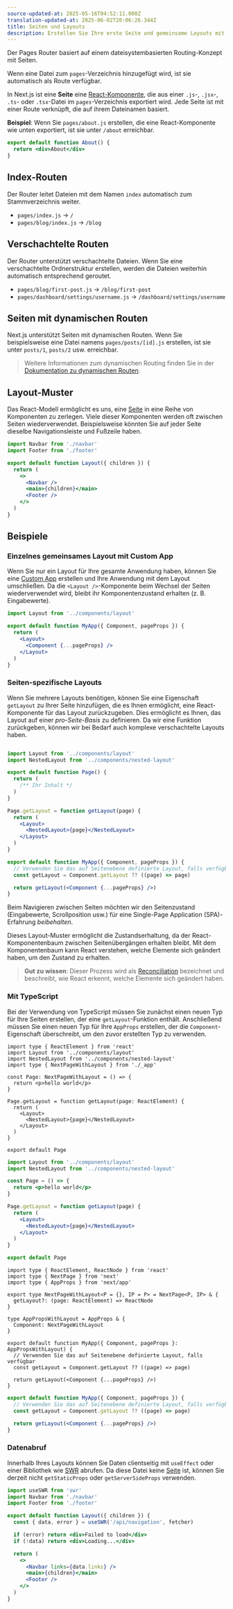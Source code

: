 ```yaml
---
source-updated-at: 2025-05-16T04:52:11.000Z
translation-updated-at: 2025-06-02T20:06:26.344Z
title: Seiten und Layouts
description: Erstellen Sie Ihre erste Seite und gemeinsame Layouts mit dem Pages Router.
---
```


Der Pages Router basiert auf einem dateisystembasierten Routing-Konzept mit Seiten.

Wenn eine Datei zum `pages`-Verzeichnis hinzugefügt wird, ist sie automatisch als Route verfügbar.

In Next.js ist eine **Seite** eine [React-Komponente](https://react.dev/learn/your-first-component), die aus einer `.js`-, `.jsx`-, `.ts`- oder `.tsx`-Datei im `pages`-Verzeichnis exportiert wird. Jede Seite ist mit einer Route verknüpft, die auf ihrem Dateinamen basiert.

**Beispiel**: Wenn Sie `pages/about.js` erstellen, die eine React-Komponente wie unten exportiert, ist sie unter `/about` erreichbar.

```jsx
export default function About() {
  return <div>About</div>
}
```

## Index-Routen

Der Router leitet Dateien mit dem Namen `index` automatisch zum Stammverzeichnis weiter.

- `pages/index.js` → `/`
- `pages/blog/index.js` → `/blog`

## Verschachtelte Routen

Der Router unterstützt verschachtelte Dateien. Wenn Sie eine verschachtelte Ordnerstruktur erstellen, werden die Dateien weiterhin automatisch entsprechend geroutet.

- `pages/blog/first-post.js` → `/blog/first-post`
- `pages/dashboard/settings/username.js` → `/dashboard/settings/username`

## Seiten mit dynamischen Routen

Next.js unterstützt Seiten mit dynamischen Routen. Wenn Sie beispielsweise eine Datei namens `pages/posts/[id].js` erstellen, ist sie unter `posts/1`, `posts/2` usw. erreichbar.

> Weitere Informationen zum dynamischen Routing finden Sie in der [Dokumentation zu dynamischen Routen](/docs/pages/building-your-application/routing/dynamic-routes).

## Layout-Muster

Das React-Modell ermöglicht es uns, eine [Seite](/docs/pages/building-your-application/routing/pages-and-layouts) in eine Reihe von Komponenten zu zerlegen. Viele dieser Komponenten werden oft zwischen Seiten wiederverwendet. Beispielsweise könnten Sie auf jeder Seite dieselbe Navigationsleiste und Fußzeile haben.

```jsx filename="components/layout.js"
import Navbar from './navbar'
import Footer from './footer'

export default function Layout({ children }) {
  return (
    <>
      <Navbar />
      <main>{children}</main>
      <Footer />
    </>
  )
}
```

## Beispiele

### Einzelnes gemeinsames Layout mit Custom App

Wenn Sie nur ein Layout für Ihre gesamte Anwendung haben, können Sie eine [Custom App](/docs/pages/building-your-application/routing/custom-app) erstellen und Ihre Anwendung mit dem Layout umschließen. Da die `<Layout />`-Komponente beim Wechsel der Seiten wiederverwendet wird, bleibt ihr Komponentenzustand erhalten (z. B. Eingabewerte).

```jsx filename="pages/_app.js"
import Layout from '../components/layout'

export default function MyApp({ Component, pageProps }) {
  return (
    <Layout>
      <Component {...pageProps} />
    </Layout>
  )
}
```

### Seiten-spezifische Layouts

Wenn Sie mehrere Layouts benötigen, können Sie eine Eigenschaft `getLayout` zu Ihrer Seite hinzufügen, die es Ihnen ermöglicht, eine React-Komponente für das Layout zurückzugeben. Dies ermöglicht es Ihnen, das Layout auf einer _pro-Seite-Basis_ zu definieren. Da wir eine Funktion zurückgeben, können wir bei Bedarf auch komplexe verschachtelte Layouts haben.

```jsx filename="pages/index.js"

import Layout from '../components/layout'
import NestedLayout from '../components/nested-layout'

export default function Page() {
  return (
    /** Ihr Inhalt */
  )
}

Page.getLayout = function getLayout(page) {
  return (
    <Layout>
      <NestedLayout>{page}</NestedLayout>
    </Layout>
  )
}
```

```jsx filename="pages/_app.js"
export default function MyApp({ Component, pageProps }) {
  // Verwenden Sie das auf Seitenebene definierte Layout, falls verfügbar
  const getLayout = Component.getLayout ?? ((page) => page)

  return getLayout(<Component {...pageProps} />)
}
```

Beim Navigieren zwischen Seiten möchten wir den Seitenzustand (Eingabewerte, Scrollposition usw.) für eine Single-Page Application (SPA)-Erfahrung _beibehalten_.

Dieses Layout-Muster ermöglicht die Zustandserhaltung, da der React-Komponentenbaum zwischen Seitenübergängen erhalten bleibt. Mit dem Komponentenbaum kann React verstehen, welche Elemente sich geändert haben, um den Zustand zu erhalten.

> **Gut zu wissen**: Dieser Prozess wird als [Reconciliation](https://react.dev/learn/preserving-and-resetting-state) bezeichnet und beschreibt, wie React erkennt, welche Elemente sich geändert haben.

### Mit TypeScript

Bei der Verwendung von TypeScript müssen Sie zunächst einen neuen Typ für Ihre Seiten erstellen, der eine `getLayout`-Funktion enthält. Anschließend müssen Sie einen neuen Typ für Ihre `AppProps` erstellen, der die `Component`-Eigenschaft überschreibt, um den zuvor erstellten Typ zu verwenden.

```tsx filename="pages/index.tsx" switcher
import type { ReactElement } from 'react'
import Layout from '../components/layout'
import NestedLayout from '../components/nested-layout'
import type { NextPageWithLayout } from './_app'

const Page: NextPageWithLayout = () => {
  return <p>hello world</p>
}

Page.getLayout = function getLayout(page: ReactElement) {
  return (
    <Layout>
      <NestedLayout>{page}</NestedLayout>
    </Layout>
  )
}

export default Page
```

```jsx filename="pages/index.js" switcher
import Layout from '../components/layout'
import NestedLayout from '../components/nested-layout'

const Page = () => {
  return <p>hello world</p>
}

Page.getLayout = function getLayout(page) {
  return (
    <Layout>
      <NestedLayout>{page}</NestedLayout>
    </Layout>
  )
}

export default Page
```

```tsx filename="pages/_app.tsx" switcher
import type { ReactElement, ReactNode } from 'react'
import type { NextPage } from 'next'
import type { AppProps } from 'next/app'

export type NextPageWithLayout<P = {}, IP = P> = NextPage<P, IP> & {
  getLayout?: (page: ReactElement) => ReactNode
}

type AppPropsWithLayout = AppProps & {
  Component: NextPageWithLayout
}

export default function MyApp({ Component, pageProps }: AppPropsWithLayout) {
  // Verwenden Sie das auf Seitenebene definierte Layout, falls verfügbar
  const getLayout = Component.getLayout ?? ((page) => page)

  return getLayout(<Component {...pageProps} />)
}
```

```jsx filename="pages/_app.js" switcher
export default function MyApp({ Component, pageProps }) {
  // Verwenden Sie das auf Seitenebene definierte Layout, falls verfügbar
  const getLayout = Component.getLayout ?? ((page) => page)

  return getLayout(<Component {...pageProps} />)
}
```

### Datenabruf

Innerhalb Ihres Layouts können Sie Daten clientseitig mit `useEffect` oder einer Bibliothek wie [SWR](https://swr.vercel.app/) abrufen. Da diese Datei keine [Seite](/docs/pages/building-your-application/routing/pages-and-layouts) ist, können Sie derzeit nicht `getStaticProps` oder `getServerSideProps` verwenden.

```jsx filename="components/layout.js"
import useSWR from 'swr'
import Navbar from './navbar'
import Footer from './footer'

export default function Layout({ children }) {
  const { data, error } = useSWR('/api/navigation', fetcher)

  if (error) return <div>Failed to load</div>
  if (!data) return <div>Loading...</div>

  return (
    <>
      <Navbar links={data.links} />
      <main>{children}</main>
      <Footer />
    </>
  )
}
```